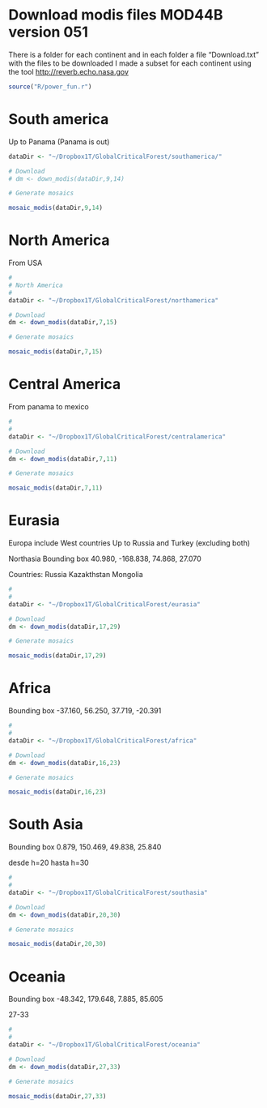 
# Download modis files MOD44B version 051

There is a folder for each continent and in each folder a file "Download.txt" with the files to be downloaded I made a subset for each continent using the tool <http://reverb.echo.nasa.gov>

```r

source("R/power_fun.r")

```

# South america

Up to Panama (Panama is out)

```r


dataDir <- "~/Dropbox1T/GlobalCriticalForest/southamerica/"

# Download
# dm <- down_modis(dataDir,9,14)

# Generate mosaics

mosaic_modis(dataDir,9,14)


```

# North America

From USA 

```r

#
# North America
#
dataDir <- "~/Dropbox1T/GlobalCriticalForest/northamerica"

# Download
dm <- down_modis(dataDir,7,15)

# Generate mosaics

mosaic_modis(dataDir,7,15)

```

# Central America

From panama to mexico

```r

#
#
dataDir <- "~/Dropbox1T/GlobalCriticalForest/centralamerica"

# Download
dm <- down_modis(dataDir,7,11)

# Generate mosaics

mosaic_modis(dataDir,7,11)

```


# Eurasia

Europa include West countries Up to Russia and Turkey (excluding both) 

Northasia
Bounding box 40.980, -168.838, 74.868, 27.070

Countries: Russia Kazakthstan Mongolia


```r

#
#
dataDir <- "~/Dropbox1T/GlobalCriticalForest/eurasia"

# Download
dm <- down_modis(dataDir,17,29)

# Generate mosaics

mosaic_modis(dataDir,17,29)

```

# Africa

Bounding box -37.160, 56.250, 37.719, -20.391

```r

#
#
dataDir <- "~/Dropbox1T/GlobalCriticalForest/africa"

# Download
dm <- down_modis(dataDir,16,23)

# Generate mosaics

mosaic_modis(dataDir,16,23)

```



# South Asia

Bounding box 0.879, 150.469, 49.838, 25.840

desde h=20 hasta h=30
```r

#
#
dataDir <- "~/Dropbox1T/GlobalCriticalForest/southasia"

# Download
dm <- down_modis(dataDir,20,30)

# Generate mosaics

mosaic_modis(dataDir,20,30)


```

# Oceania

Bounding box -48.342, 179.648, 7.885, 85.605


27-33

```r

#
#
dataDir <- "~/Dropbox1T/GlobalCriticalForest/oceania"

# Download
dm <- down_modis(dataDir,27,33)

# Generate mosaics

mosaic_modis(dataDir,27,33)


```
